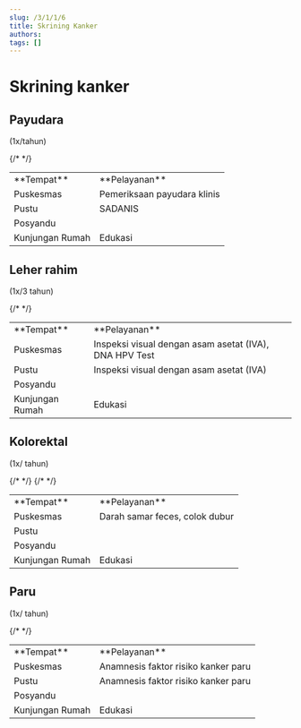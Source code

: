 ```yaml
---
slug: /3/1/1/6
title: Skrining Kanker
authors: 
tags: []
---
```

# Skrining kanker 
## Payudara
(1x/tahun)

<table>
  <tr>
    <td>**Tempat**</td>
    <td>**Pelayanan**</td>
  </tr>
  <tr>
    <td>Puskesmas</td>
    <td>Pemeriksaan payudara klinis</td>
  </tr>
  <tr>
    <td>Pustu</td>
    <td>SADANIS</td>
  </tr>
  {/* <tr>
    <td>Posyandu</td>
    <td></td>
  </tr> */}
  <tr>
    <td>Kunjungan Rumah</td>
    <td>Edukasi</td>
  </tr>
</table>

## Leher rahim

(1x/3 tahun)
<table>
  <tr>
    <td>**Tempat**</td>
    <td>**Pelayanan**</td>
  </tr>
  <tr>
    <td>Puskesmas</td>
    <td>Inspeksi visual dengan asam asetat (IVA), DNA HPV Test</td>
  </tr>
  <tr>
    <td>Pustu</td>
    <td>Inspeksi visual dengan asam asetat (IVA)</td>
  </tr>
  {/* <tr>
    <td>Posyandu</td>
    <td></td>
  </tr> */}
  <tr>
    <td>Kunjungan Rumah</td>
    <td>Edukasi</td>
  </tr>
</table>

## Kolorektal 
(1x/ tahun)
<table>
  <tr>
    <td>**Tempat**</td>
    <td>**Pelayanan**</td>
  </tr>
  <tr>
    <td>Puskesmas</td>
    <td>Darah samar feces, colok dubur</td>
  </tr>
  {/* <tr>
    <td>Pustu</td>
    <td></td>
  </tr> */}
  {/* <tr>
    <td>Posyandu</td>
    <td></td>
  </tr> */}
  <tr>
    <td>Kunjungan Rumah</td>
    <td>Edukasi</td>
  </tr>
</table>

## Paru 
(1x/ tahun)
<table>
  <tr>
    <td>**Tempat**</td>
    <td>**Pelayanan**</td>
  </tr>
  <tr>
    <td>Puskesmas</td>
    <td>Anamnesis faktor risiko kanker paru</td>
  </tr>
  <tr>
    <td>Pustu</td>
    <td>Anamnesis faktor risiko kanker paru</td>
  </tr>
  {/* <tr>
    <td>Posyandu</td>
    <td></td>
  </tr> */}
  <tr>
    <td>Kunjungan Rumah</td>
    <td>Edukasi</td>
  </tr>
</table>

